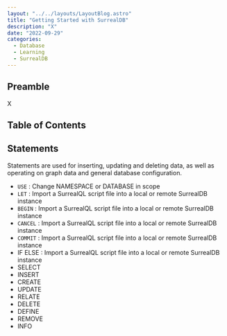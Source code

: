 ```yaml
---
layout: "../../layouts/LayoutBlog.astro"
title: "Getting Started with SurrealDB"
description: "X"
date: "2022-09-29"
categories:
  - Database
  - Learning
  - SurrealDB
---
```


## Preamble

X

## Table of Contents

## Statements

Statements are used for inserting, updating and deleting data, as well as operating on graph data and general database configuration.
- `USE` : Change NAMESPACE or DATABASE in scope
- `LET` : Import a SurrealQL script file into a local or remote SurrealDB instance
- `BEGIN` : Import a SurrealQL script file into a local or remote SurrealDB instance 
- `CANCEL` : Import a SurrealQL script file into a local or remote SurrealDB instance
- `COMMIT` : Import a SurrealQL script file into a local or remote SurrealDB instance
- IF ELSE : Import a SurrealQL script file into a local or remote SurrealDB instance
- SELECT
- INSERT
- CREATE
- UPDATE
- RELATE
- DELETE
- DEFINE
- REMOVE
- INFO


